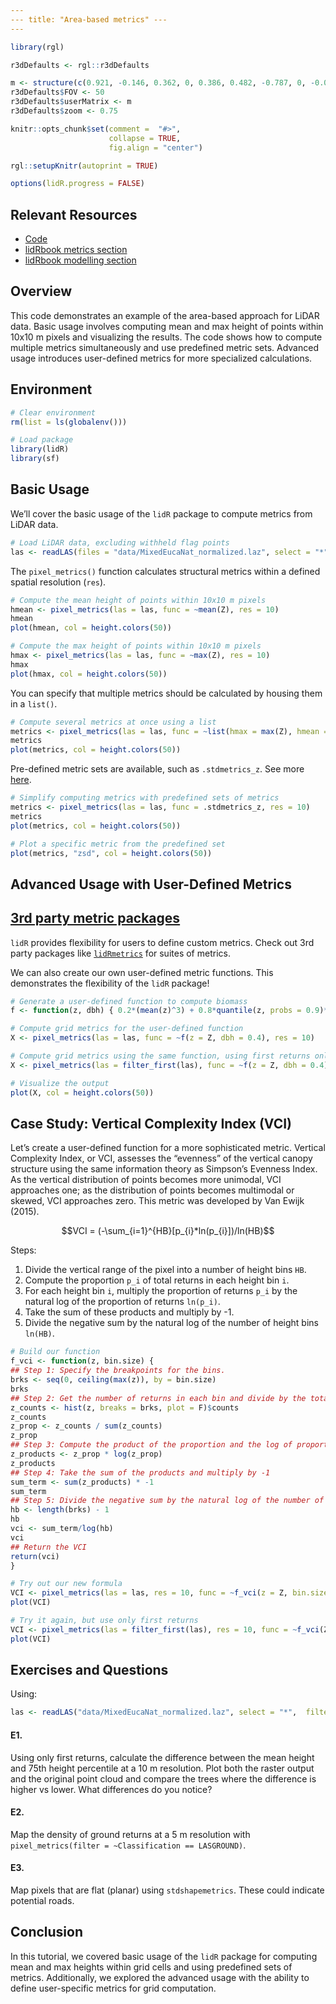 ```yaml
---
--- title: "Area-based metrics" ---
---
```


```r

library(rgl)

r3dDefaults <- rgl::r3dDefaults

m <- structure(c(0.921, -0.146, 0.362, 0, 0.386, 0.482, -0.787, 0, -0.06, 0.864, 0.5, 0, 0, 0, 0, 1), .Dim = c(4L, 4L))
r3dDefaults$FOV <- 50
r3dDefaults$userMatrix <- m
r3dDefaults$zoom <- 0.75

knitr::opts_chunk$set(comment =  "#>",
                      collapse = TRUE,
                      fig.align = "center") 

rgl::setupKnitr(autoprint = TRUE)

options(lidR.progress = FALSE)
```

## Relevant Resources

-   [Code](https://github.com/tgoodbody/lidRtutorial/blob/master/R/03_aba.R)
-   [lidRbook metrics section](https://r-lidar.github.io/lidRbook/modeling-aba.html)
-   [lidRbook modelling section](https://r-lidar.github.io/lidRbook/modeling-aba.html)

## Overview

This code demonstrates an example of the area-based approach for LiDAR data. Basic usage involves computing mean and max height of points within 10x10 m pixels and visualizing the results. The code shows how to compute multiple metrics simultaneously and use predefined metric sets. Advanced usage introduces user-defined metrics for more specialized calculations.

## Environment

```r
# Clear environment
rm(list = ls(globalenv()))

# Load package
library(lidR)
library(sf)
```

## Basic Usage

We'll cover the basic usage of the `lidR` package to compute metrics from LiDAR data.

```r
# Load LiDAR data, excluding withheld flag points
las <- readLAS(files = "data/MixedEucaNat_normalized.laz", select = "*",  filter = "-set_withheld_flag 0")
```

The `pixel_metrics()` function calculates structural metrics within a defined spatial resolution (`res`).

```r
# Compute the mean height of points within 10x10 m pixels
hmean <- pixel_metrics(las = las, func = ~mean(Z), res = 10)
hmean
plot(hmean, col = height.colors(50))
```

```r
# Compute the max height of points within 10x10 m pixels
hmax <- pixel_metrics(las = las, func = ~max(Z), res = 10)
hmax
plot(hmax, col = height.colors(50))
```

You can specify that multiple metrics should be calculated by housing them in a `list()`.

```r
# Compute several metrics at once using a list
metrics <- pixel_metrics(las = las, func = ~list(hmax = max(Z), hmean = mean(Z)), res = 10)
metrics
plot(metrics, col = height.colors(50))
```

Pre-defined metric sets are available, such as `.stdmetrics_z`. See more [here](https://github.com/r-lidar/lidR/wiki/stdmetrics).

```r
# Simplify computing metrics with predefined sets of metrics
metrics <- pixel_metrics(las = las, func = .stdmetrics_z, res = 10)
metrics
plot(metrics, col = height.colors(50))

# Plot a specific metric from the predefined set
plot(metrics, "zsd", col = height.colors(50))
```

## Advanced Usage with User-Defined Metrics

::: callout-tip
## [3rd party metric packages](https://r-lidar.github.io/lidRbook/metrics.html#metrics-3rd-party)

`lidR` provides flexibility for users to define custom metrics. Check out 3rd party packages like [`lidRmetrics`](https://github.com/ptompalski/lidRmetrics) for suites of metrics.
:::

We can also create our own user-defined metric functions. This demonstrates the flexibility of the `lidR` package!

```r
# Generate a user-defined function to compute biomass
f <- function(z, dbh) { 0.2*(mean(z)^3) + 0.8*quantile(z, probs = 0.9)*dbh^2 }

# Compute grid metrics for the user-defined function
X <- pixel_metrics(las = las, func = ~f(z = Z, dbh = 0.4), res = 10)

# Compute grid metrics using the same function, using first returns only
X <- pixel_metrics(las = filter_first(las), func = ~f(z = Z, dbh = 0.4), res = 10)

# Visualize the output
plot(X, col = height.colors(50))
```

## Case Study: Vertical Complexity Index (VCI)

Let's create a user-defined function for a more sophisticated metric. Vertical Complexity Index, or VCI, assesses the "evenness" of the vertical canopy structure using the same information theory as Simpson's Evenness Index. As the vertical distribution of points becomes more unimodal, VCI approaches one; as the distribution of points becomes multimodal or skewed, VCI approaches zero. This metric was developed by Van Ewijk (2015).

$$VCI = (-\sum_{i=1}^{HB}[p_{i}*ln(p_{i}])/ln(HB)$$

Steps:

1.  Divide the vertical range of the pixel into a number of height bins `HB`.
2.  Compute the proportion `p_i` of total returns in each height bin `i`.
3.  For each height bin `i`, multiply the proportion of returns `p_i` by the natural log of the proportion of returns `ln(p_i)`.
4.  Take the sum of these products and multiply by -1.
5.  Divide the negative sum by the natural log of the number of height bins `ln(HB)`.

```r
# Build our function
f_vci <- function(z, bin.size) {
## Step 1: Specify the breakpoints for the bins.
brks <- seq(0, ceiling(max(z)), by = bin.size)
brks
## Step 2: Get the number of returns in each bin and divide by the total number of returns to get the proportion
z_counts <- hist(z, breaks = brks, plot = F)$counts
z_counts
z_prop <- z_counts / sum(z_counts)
z_prop
## Step 3: Compute the product of the proportion and the log of proportion using some simple vector algebra
z_products <- z_prop * log(z_prop)
z_products
## Step 4: Take the sum of the products and multiply by -1
sum_term <- sum(z_products) * -1
sum_term
## Step 5: Divide the negative sum by the natural log of the number of height bins
hb <- length(brks) - 1
hb
vci <- sum_term/log(hb)
vci
## Return the VCI
return(vci)
}

# Try out our new formula
VCI <- pixel_metrics(las = las, res = 10, func = ~f_vci(z = Z, bin.size = 1))
plot(VCI)

# Try it again, but use only first returns
VCI <- pixel_metrics(las = filter_first(las), res = 10, func = ~f_vci(Z))
plot(VCI)
```

## Exercises and Questions

Using:

``` r
las <- readLAS("data/MixedEucaNat_normalized.laz", select = "*",  filter = "-set_withheld_flag 0")
```

#### E1.

Using only first returns, calculate the difference between the mean height and 75th height percentile at a 10 m resolution. Plot both the raster output and the original point cloud and compare the trees where the difference is higher vs lower. What differences do you notice?

#### E2.

Map the density of ground returns at a 5 m resolution with `pixel_metrics(filter = ~Classification == LASGROUND)`.

#### E3.

Map pixels that are flat (planar) using `stdshapemetrics`. These could indicate potential roads.

## Conclusion

In this tutorial, we covered basic usage of the `lidR` package for computing mean and max heights within grid cells and using predefined sets of metrics. Additionally, we explored the advanced usage with the ability to define user-specific metrics for grid computation.
